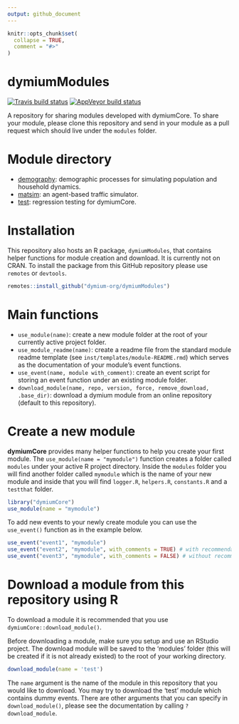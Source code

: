 ```yaml
---
output: github_document
---
```


<!-- README.md is generated from README.Rmd. Please edit that file -->

```r
knitr::opts_chunk$set(
  collapse = TRUE,
  comment = "#>"
)
```

# dymiumModules

<!-- badges: start -->
[![Travis build status](https://travis-ci.org/dymium-org/dymiumModules.svg?branch=master)](https://travis-ci.org/dymium-org/dymiumModules)
[![AppVeyor build status](https://ci.appveyor.com/api/projects/status/github/dymium-org/dymiumModules?branch=master&svg=true)](https://ci.appveyor.com/project/dymium-org/dymiumModules)
<!-- badges: end -->

A repository for sharing modules developed with dymiumCore. To share your module, please clone this repository and send in your module as a pull request which should live under the `modules` folder. 

# Module directory

- [demography](https://github.com/dymium-org/dymiumModules/tree/master/modules/demography): demographic processes for simulating population and household dynamics.
- [matsim](https://github.com/dymium-org/dymiumModules/tree/master/modules/matsim): an agent-based traffic simulator.
- [test](https://github.com/dymium-org/dymiumModules/tree/master/modules/test): regression testing for dymiumCore.

# Installation

This repository also hosts an R package, `dymiumModules`, that contains helper functions for module creation and download. It is currently not on CRAN. To install the package from this GitHub repository please use `remotes` or `devtools`.

```r
remotes::install_github("dymium-org/dymiumModules")
```

# Main functions

- `use_module(name)`: create a new module folder at the root of your currently active project folder.
- `use_module_readme(name)`: create a readme file from the standard module readme template (see `inst/templates/module-README.rmd`) which serves as the documentation of your module's event functions. 
- `use_event(name, module with_comment)`: create an event script for storing an event function under an existing module folder.
- `download_module(name, repo, version, force, remove_download, .base_dir)`: download a dymium module from an online repository (default to this repository).

# Create a new module

__dymiumCore__ provides many helper functions to help you create your first module.
The `use_module(name = "mymodule")` function creates a folder called `modules` 
under your active R project directory. Inside the `modules` folder you will find
another folder called `mymodule` which is the name of your new module and inside
that you will find `logger.R`, `helpers.R`, `constants.R` and a `testthat` folder.

```r
library("dymiumCore")
use_module(name = "mymodule")
```

To add new events to your newly create module you can use the `use_event()` function
as in the example below.

```r
use_event("event1", "mymodule")
use_event("event2", "mymodule", with_comments = TRUE) # with recommendations
use_event("event3", "mymodule", with_comments = FALSE) # without recommendations
```

# Download a module from this repository using R

To download a module it is recommended that you use `dymiumCore::download_module()`. 

Before downloading a module, make sure you setup and use an RStudio project. The 
download module will be saved to the 'modules' folder (this will be created if it 
is not already existed) to the root of your working directory. 

```r
download_module(name = 'test')
```

The `name` argument is the name of the module in this repository that you would like to
download. You may try to download the 'test' module which contains dummy events. 
There are other arguments that you can specify in `download_module()`, please see 
the documentation by calling `?download_module`.
